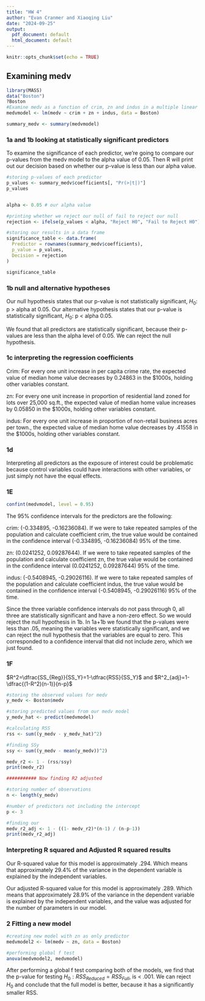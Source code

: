 ```yaml
---
title: "HW 4"
author: "Evan Cranmer and Xiaoqing Liu"
date: "2024-09-25"
output:
  pdf_document: default
  html_document: default
---
```


```r
knitr::opts_chunk$set(echo = TRUE)
```

## Examining medv

```r
library(MASS)
data("Boston")
?Boston
#Examine medv as a function of crim, zn and indus in a multiple linear regression
medvmodel <- lm(medv ~ crim + zn + indus, data = Boston)

summary_medv <- summary(medvmodel)
```

### 1a and 1b looking at statistically significant predictors

To examine the significance of each predictor, we're going to compare our p-values from the medv model to the alpha value of 0.05. Then R will print out our decision based on whether our p-value is less than our alpha value. 
```r
#storing p-values of each predictor
p_values <- summary_medv$coefficients[, "Pr(>|t|)"]
p_values


alpha <- 0.05 # our alpha value

#printing whether we reject our null of fail to reject our null
rejection <- ifelse(p_values < alpha, "Reject H0", "Fail to Reject H0")

#storing our results in a data frame
significance_table <- data.frame(
  Predictor = rownames(summary_medv$coefficients),
  p_value = p_values,
  Decision = rejection
)

significance_table
```
### 1b null and alternative hypotheses 
Our null hypothesis states that our p-value is not statistically significant, $H_0$: p > alpha at 0.05.
Our alternative hypothesis states that our p-value is statistically significant, $H_0$: p < alpha 0.05.

We found that all predictors are statistically significant, because their p-values are less than the alpha level of 0.05. We can reject the null hypothesis. 


### 1c interpreting the regression coefficients

Crim: For every one unit increase in per capita crime rate, the expected value of median home value decreases by 0.24863 in the $1000s, holding other variables constant. 

zn: For every one unit increase in proportion of residential land zoned for lots over 25,000 sq.ft., the expected value of median home value increases by 0.05850 in the $1000s, holding other variables constant.

indus: For every one unit increase in proportion of non-retail business acres per town., the expected value of median home value decreases by .41558  in the $1000s, holding other variables constant.

### 1d

Interpreting all predictors as the exposure of interest could be problematic because control variables could have interactions with other variables, or just simply not have the equal effects. 

### 1E
```r
confint(medvmodel, level = 0.95)
```
The 95% confidence intervals for the predictors are the following:

crim: (-0.334895, -0.16236084). If we were to take repeated samples of the population and calculate coefficient crim, the true value would be contained in the confidence interval (-0.334895, -0.16236084) 95% of the time.

zn: (0.0241252, 0.09287644). If we were to take repeated samples of the population and calculate coefficient zn, the true value would be contained in the confidence interval (0.0241252, 0.09287644) 95% of the time.

indus: (-0.5408945, -0.29026116). If we were to take repeated samples of the population and calculate coefficient indus, the true value would be contained in the confidence interval (-0.5408945, -0.29026116) 95% of the time.

Since the three variable confidence intervals do not pass through 0, all three are statistically significant and have a non-zero effect. So we would reject the null hypothesis in 1b. In 1a+1b we found that the p-values were less than .05, meaning the variables were statistically significant, and we can reject the null hypothesis that the variables are equal to zero. This corresponded to a confidence interval that did not include zero, which we just found. 


### 1F
$R^2=\dfrac{SS_{Reg}}{SS_Y}=1-\dfrac{RSS}{SS_Y}$ and  $R^2_{adj}=1-\dfrac{(1-R^2)(n-1)}{n-p}$
```r

#storing the observed values for medv
y_medv <- Boston$medv  

#storing predicted values from our medv model
y_medv_hat <- predict(medvmodel)  

#calculating RSS
rss <- sum((y_medv - y_medv_hat)^2)

#finding SSy
ssy <- sum((y_medv - mean(y_medv))^2)

medv_r2 <- 1 - (rss/ssy)
print(medv_r2)

########### Now finding R2 adjusted

#storing number of observations
n <- length(y_medv) 

#number of predictors not including the intercept 
p <- 3  

#finding our 
medv_r2_adj <- 1 - ((1- medv_r2)*(n-1) / (n-p-1))
print(medv_r2_adj)
```

### Interpreting R squared and Adjusted R squared results

Our R-squared value for this model is approximately .294. Which means that approximately 29.4% of the variance in the dependent variable is explained by the independent variables.

Our adjusted R-squared value for this model is approximately .289. Which means that approximately 28.9% of the variance in the dependent variable is explained by the independent variables, and the value was adjusted for the number of parameters in our model.

### 2 Fitting a new model 

```r
#creating new model with zn as only predictor
medvmodel2 <- lm(medv ~ zn, data = Boston)

#performing global f test
anova(medvmodel2, medvmodel)

```

After performing a global f test comparing both of the models, we find that the p-value for testing $H_0: RSS_{Reduced}=RSS_{Full}$, is < .001. We can reject $H_0$ and conclude that the full model is better, because it has a significantly smaller RSS. 